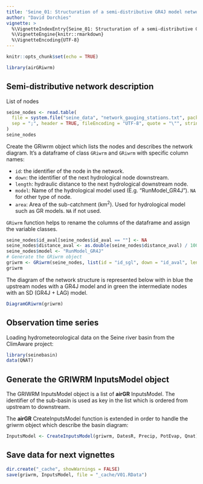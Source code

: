 ```yaml
---
title: 'Seine_01: Structuration of a semi-distributive GR4J model network'
author: "David Dorchies"
vignette: >
  %\VignetteIndexEntry{Seine_01: Structuration of a semi-distributive GR4J model network}
  %\VignetteEngine{knitr::rmarkdown}
  %\VignetteEncoding{UTF-8}
---
```


```r
knitr::opts_chunk$set(echo = TRUE)
```

```r
library(airGRiwrm)
```


## Semi-distributive network description

List of nodes

```r
seine_nodes <- read.table(
  file = system.file("seine_data", "network_gauging_stations.txt", package = "seinebasin"),
  sep = ";", header = TRUE, fileEncoding = "UTF-8", quote = "\"", stringsAsFactors = FALSE
)
seine_nodes
```

Create the GRiwrm object which lists the nodes and describes the network diagram. It's a dataframe of class `GRiwrm` and `GRiwrm` with specific column names:

- `id`: the identifier of the node in the network.
- `down`: the identifier of the next hydrological node downstream.
- `length`: hydraulic distance to the next hydrological downstream node.
- `model`: Name of the hydrological model used (E.g. "RunModel_GR4J"). `NA` for other type of node.
- `area`: Area of the sub-catchment (km<sup>2</sup>). Used for hydrological model such as GR models. `NA` if not used.

`GRiwrm` function helps to rename the columns of the dataframe and assign the variable classes.

```r
seine_nodes$id_aval[seine_nodes$id_aval == ""] <- NA
seine_nodes$distance_aval <- as.double(seine_nodes$distance_aval) / 1000
seine_nodes$model <- "RunModel_GR4J"
# Generate the GRiwrm object
griwrm <- GRiwrm(seine_nodes, list(id = "id_sgl", down = "id_aval", length = "distance_aval"))
griwrm
```

The diagram of the network structure is represented below with in blue the upstream nodes with a GR4J model and in green the intermediate nodes with an SD (GR4J + LAG) model.

```r
DiagramGRiwrm(griwrm)
```



## Observation time series

Loading hydrometeorological data on the Seine river basin from the ClimAware project:

```r
library(seinebasin)
data(QNAT)
```

## Generate the GRIWRM InputsModel object

The GRIWRM InputsModel object is a list of **airGR** InputsModel. The identifier of the sub-basin is used as key in the list which is ordered from upstream to downstream.

The **airGR** CreateInputsModel function is extended in order to handle the griwrm object which describe the basin diagram:


```r
InputsModel <- CreateInputsModel(griwrm, DatesR, Precip, PotEvap, Qnat)
```



## Save data for next vignettes

```r
dir.create("_cache", showWarnings = FALSE)
save(griwrm, InputsModel, file = "_cache/V01.RData")
```

